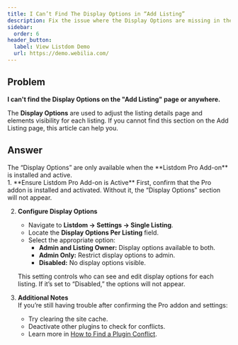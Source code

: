 ```yaml
---
title: I Can’t Find The Display Options in “Add Listing”
description: Fix the issue where the Display Options are missing in the Add Listing page of Listdom.
sidebar:
  order: 6
header_button:
  label: View Listdom Demo
  url: https://demo.webilia.com/
---
```



## Problem

**I can't find the Display Options on the "Add Listing" page or anywhere.**

The **Display Options** are used to adjust the listing details page and elements visibility for each listing. If you cannot find this section on the Add Listing page, this article can help you.

## Answer

<Aside type="note">
The “Display Options” are only available when the **Listdom Pro Add-on** is installed and active.
</Aside>

<Steps>
1. **Ensure Listdom Pro Add-on is Active**  
   First, confirm that the Pro addon is installed and activated. Without it, the “Display Options” section will not appear.

2. **Configure Display Options**  
   - Navigate to **Listdom → Settings → Single Listing**.  
   - Locate the **Display Options Per Listing** field.  
   - Select the appropriate option:  
     - **Admin and Listing Owner:** Display options available to both.  
     - **Admin Only:** Restrict display options to admin.  
     - **Disabled:** No display options visible.  

   This setting controls who can see and edit display options for each listing. If it’s set to “Disabled,” the options will not appear.  

3. **Additional Notes**  
   If you’re still having trouble after confirming the Pro addon and settings:  
   - Try clearing the site cache.  
   - Deactivate other plugins to check for conflicts.  
   - Learn more in [How to Find a Plugin Conflict](/listdom/troubleshooting/how-to-find-a-plugin-conflict/).  
</Steps>
